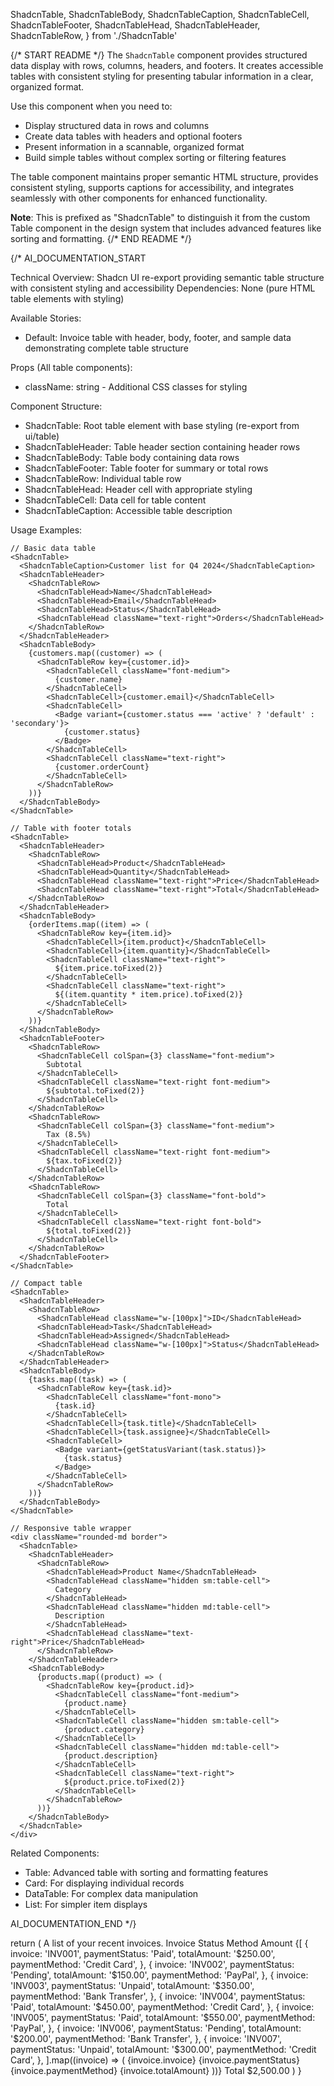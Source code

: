   ShadcnTable,
  ShadcnTableBody,
  ShadcnTableCaption,
  ShadcnTableCell,
  ShadcnTableFooter,
  ShadcnTableHead,
  ShadcnTableHeader,
  ShadcnTableRow,
} from './ShadcnTable'

{/* START README */}
The `ShadcnTable` component provides structured data display with rows, columns, headers, and footers. It creates accessible tables with consistent styling for presenting tabular information in a clear, organized format.

Use this component when you need to:
- Display structured data in rows and columns
- Create data tables with headers and optional footers
- Present information in a scannable, organized format
- Build simple tables without complex sorting or filtering features

The table component maintains proper semantic HTML structure, provides consistent styling, supports captions for accessibility, and integrates seamlessly with other components for enhanced functionality.

**Note**: This is prefixed as "ShadcnTable" to distinguish it from the custom Table component in the design system that includes advanced features like sorting and formatting.
{/* END README */}

{/*
AI_DOCUMENTATION_START

Technical Overview: Shadcn UI re-export providing semantic table structure with consistent styling and accessibility
Dependencies: None (pure HTML table elements with styling)

Available Stories:
- Default: Invoice table with header, body, footer, and sample data demonstrating complete table structure

Props (All table components):
- className: string - Additional CSS classes for styling

Component Structure:
- ShadcnTable: Root table element with base styling (re-export from ui/table)
- ShadcnTableHeader: Table header section containing header rows
- ShadcnTableBody: Table body containing data rows
- ShadcnTableFooter: Table footer for summary or total rows
- ShadcnTableRow: Individual table row
- ShadcnTableHead: Header cell with appropriate styling
- ShadcnTableCell: Data cell for table content
- ShadcnTableCaption: Accessible table description

Usage Examples:
```tsx
// Basic data table
<ShadcnTable>
  <ShadcnTableCaption>Customer list for Q4 2024</ShadcnTableCaption>
  <ShadcnTableHeader>
    <ShadcnTableRow>
      <ShadcnTableHead>Name</ShadcnTableHead>
      <ShadcnTableHead>Email</ShadcnTableHead>
      <ShadcnTableHead>Status</ShadcnTableHead>
      <ShadcnTableHead className="text-right">Orders</ShadcnTableHead>
    </ShadcnTableRow>
  </ShadcnTableHeader>
  <ShadcnTableBody>
    {customers.map((customer) => (
      <ShadcnTableRow key={customer.id}>
        <ShadcnTableCell className="font-medium">
          {customer.name}
        </ShadcnTableCell>
        <ShadcnTableCell>{customer.email}</ShadcnTableCell>
        <ShadcnTableCell>
          <Badge variant={customer.status === 'active' ? 'default' : 'secondary'}>
            {customer.status}
          </Badge>
        </ShadcnTableCell>
        <ShadcnTableCell className="text-right">
          {customer.orderCount}
        </ShadcnTableCell>
      </ShadcnTableRow>
    ))}
  </ShadcnTableBody>
</ShadcnTable>

// Table with footer totals
<ShadcnTable>
  <ShadcnTableHeader>
    <ShadcnTableRow>
      <ShadcnTableHead>Product</ShadcnTableHead>
      <ShadcnTableHead>Quantity</ShadcnTableHead>
      <ShadcnTableHead className="text-right">Price</ShadcnTableHead>
      <ShadcnTableHead className="text-right">Total</ShadcnTableHead>
    </ShadcnTableRow>
  </ShadcnTableHeader>
  <ShadcnTableBody>
    {orderItems.map((item) => (
      <ShadcnTableRow key={item.id}>
        <ShadcnTableCell>{item.product}</ShadcnTableCell>
        <ShadcnTableCell>{item.quantity}</ShadcnTableCell>
        <ShadcnTableCell className="text-right">
          ${item.price.toFixed(2)}
        </ShadcnTableCell>
        <ShadcnTableCell className="text-right">
          ${(item.quantity * item.price).toFixed(2)}
        </ShadcnTableCell>
      </ShadcnTableRow>
    ))}
  </ShadcnTableBody>
  <ShadcnTableFooter>
    <ShadcnTableRow>
      <ShadcnTableCell colSpan={3} className="font-medium">
        Subtotal
      </ShadcnTableCell>
      <ShadcnTableCell className="text-right font-medium">
        ${subtotal.toFixed(2)}
      </ShadcnTableCell>
    </ShadcnTableRow>
    <ShadcnTableRow>
      <ShadcnTableCell colSpan={3} className="font-medium">
        Tax (8.5%)
      </ShadcnTableCell>
      <ShadcnTableCell className="text-right font-medium">
        ${tax.toFixed(2)}
      </ShadcnTableCell>
    </ShadcnTableRow>
    <ShadcnTableRow>
      <ShadcnTableCell colSpan={3} className="font-bold">
        Total
      </ShadcnTableCell>
      <ShadcnTableCell className="text-right font-bold">
        ${total.toFixed(2)}
      </ShadcnTableCell>
    </ShadcnTableRow>
  </ShadcnTableFooter>
</ShadcnTable>

// Compact table
<ShadcnTable>
  <ShadcnTableHeader>
    <ShadcnTableRow>
      <ShadcnTableHead className="w-[100px]">ID</ShadcnTableHead>
      <ShadcnTableHead>Task</ShadcnTableHead>
      <ShadcnTableHead>Assigned</ShadcnTableHead>
      <ShadcnTableHead className="w-[100px]">Status</ShadcnTableHead>
    </ShadcnTableRow>
  </ShadcnTableHeader>
  <ShadcnTableBody>
    {tasks.map((task) => (
      <ShadcnTableRow key={task.id}>
        <ShadcnTableCell className="font-mono">
          {task.id}
        </ShadcnTableCell>
        <ShadcnTableCell>{task.title}</ShadcnTableCell>
        <ShadcnTableCell>{task.assignee}</ShadcnTableCell>
        <ShadcnTableCell>
          <Badge variant={getStatusVariant(task.status)}>
            {task.status}
          </Badge>
        </ShadcnTableCell>
      </ShadcnTableRow>
    ))}
  </ShadcnTableBody>
</ShadcnTable>

// Responsive table wrapper
<div className="rounded-md border">
  <ShadcnTable>
    <ShadcnTableHeader>
      <ShadcnTableRow>
        <ShadcnTableHead>Product Name</ShadcnTableHead>
        <ShadcnTableHead className="hidden sm:table-cell">
          Category
        </ShadcnTableHead>
        <ShadcnTableHead className="hidden md:table-cell">
          Description
        </ShadcnTableHead>
        <ShadcnTableHead className="text-right">Price</ShadcnTableHead>
      </ShadcnTableRow>
    </ShadcnTableHeader>
    <ShadcnTableBody>
      {products.map((product) => (
        <ShadcnTableRow key={product.id}>
          <ShadcnTableCell className="font-medium">
            {product.name}
          </ShadcnTableCell>
          <ShadcnTableCell className="hidden sm:table-cell">
            {product.category}
          </ShadcnTableCell>
          <ShadcnTableCell className="hidden md:table-cell">
            {product.description}
          </ShadcnTableCell>
          <ShadcnTableCell className="text-right">
            ${product.price.toFixed(2)}
          </ShadcnTableCell>
        </ShadcnTableRow>
      ))}
    </ShadcnTableBody>
  </ShadcnTable>
</div>
```

Related Components:
- Table: Advanced table with sorting and formatting features
- Card: For displaying individual records
- DataTable: For complex data manipulation
- List: For simpler item displays

AI_DOCUMENTATION_END
*/}

  return (
    <ShadcnTable>
      <ShadcnTableCaption>A list of your recent invoices.</ShadcnTableCaption>
      <ShadcnTableHeader>
        <ShadcnTableRow>
          <ShadcnTableHead className="w-[100px]">Invoice</ShadcnTableHead>
          <ShadcnTableHead>Status</ShadcnTableHead>
          <ShadcnTableHead>Method</ShadcnTableHead>
          <ShadcnTableHead className="text-right">Amount</ShadcnTableHead>
        </ShadcnTableRow>
      </ShadcnTableHeader>
      <ShadcnTableBody>
        {[
          {
            invoice: 'INV001',
            paymentStatus: 'Paid',
            totalAmount: '$250.00',
            paymentMethod: 'Credit Card',
          },
          {
            invoice: 'INV002',
            paymentStatus: 'Pending',
            totalAmount: '$150.00',
            paymentMethod: 'PayPal',
          },
          {
            invoice: 'INV003',
            paymentStatus: 'Unpaid',
            totalAmount: '$350.00',
            paymentMethod: 'Bank Transfer',
          },
          {
            invoice: 'INV004',
            paymentStatus: 'Paid',
            totalAmount: '$450.00',
            paymentMethod: 'Credit Card',
          },
          {
            invoice: 'INV005',
            paymentStatus: 'Paid',
            totalAmount: '$550.00',
            paymentMethod: 'PayPal',
          },
          {
            invoice: 'INV006',
            paymentStatus: 'Pending',
            totalAmount: '$200.00',
            paymentMethod: 'Bank Transfer',
          },
          {
            invoice: 'INV007',
            paymentStatus: 'Unpaid',
            totalAmount: '$300.00',
            paymentMethod: 'Credit Card',
          },
        ].map((invoice) => (
          <ShadcnTableRow key={invoice.invoice}>
            <ShadcnTableCell className="font-medium">
              {invoice.invoice}
            </ShadcnTableCell>
            <ShadcnTableCell>{invoice.paymentStatus}</ShadcnTableCell>
            <ShadcnTableCell>{invoice.paymentMethod}</ShadcnTableCell>
            <ShadcnTableCell className="text-right">
              {invoice.totalAmount}
            </ShadcnTableCell>
          </ShadcnTableRow>
        ))}
      </ShadcnTableBody>
      <ShadcnTableFooter>
        <ShadcnTableRow>
          <ShadcnTableCell colSpan={3}>Total</ShadcnTableCell>
          <ShadcnTableCell className="text-right">$2,500.00</ShadcnTableCell>
        </ShadcnTableRow>
      </ShadcnTableFooter>
    </ShadcnTable>
  )
}
